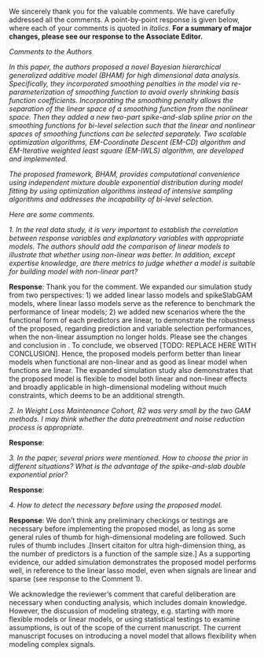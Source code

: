 We sincerely thank you for the valuable comments. We have carefully addressed all the comments. A point-by-point response is given below, where each of your comments is quoted in _italics_. __For a summary of major changes, please see our response to the Associate Editor.__

\bigskip

_Comments to the Authors_

_In this paper, the authors proposed a novel Bayesian hierarchical generalized additive model (BHAM) for high dimensional data analysis. Specifically, they incorporated smoothing penalties in the model via re-parameterization of smoothing function to avoid overly shrinking basis function coefficients. Incorporating the smoothing penalty allows the separation of the linear space of a smoothing function from the nonlinear space. Then they added a new two-part spike-and-slab spline prior on the smoothing functions for bi-level selection such that the linear and nonlinear spaces of smoothing functions can be selected separately. Two scalable optimization algorithms, EM-Coordinate Descent (EM-CD) algorithm and EM-Iterative weighted least square (EM-IWLS) algorithm, are developed and implemented._

_The proposed framework, BHAM, provides computational convenience using independent mixture double exponential distribution during model fitting by using optimization algorithms instead of intensive sampling algorithms and addresses the incapability of bi-level selection._

\bigskip

_Here are some comments._

_1. In the real data study, it is very important to establish the correlation between response variables and explanatory variables with appropriate models. The authors should add the comparison of linear models to illustrate that whether using non-linear was better. In addition, except expertise knowledge, are there metrics to judge whether a model is suitable for building model with non-linear part?_

__Response__: Thank you for the comment. We expanded our simulation study from two perspectives: 1) we added linear lasso models and spikeSlabGAM models, where linear lasso models serve as the reference to benchmark the performance of linear models; 2) we added new scenarios where the the functional form of each predictors are linear, to demonstrate the robustness of the proposed, regarding prediction and variable selection performances, when the non-linear assumption no longer holds. Please see the changes and conclusion in \emph{Section 3: SIMULATION STUDY}. To conclude, we observed [TODO: REPLACE HERE WITH CONCLUSION]. Hence, the proposed models perform better than linear models when functional are non-linear and as good as linear model when functions are linear. The expanded simulation study also demonstrates that the proposed model is flexible to model both linear and non-linear effects and broadly applicable in high-dimensional modeling without much constraints, which deems to be an additional strength.


\bigskip

_2. In Weight Loss Maintenance Cohort, R2 was very small by the two GAM methods.  I may think whether the data pretreatment and noise reduction process is appropriate._

__Response__:
\bigskip

_3. In the paper, several priors were mentioned. How to choose the prior in different situations? What is the advantage of the spike-and-slab double exponential prior?_

__Response__:
\bigskip

_4. How to detect the necessary before using the proposed model._

__Response__: We don't think any preliminary checkings or testings are necessary before implementing the proposed model, as long as some general rules of thumb for high-dimensional modeling are followed. Such rules of thumb includes .[Insert citaiton for ultra high-dimension thing, as the number of predictors is a function of the sample size.] As a supporting evidence, our added simulation demonstrates the proposed model performs well, in reference to the linear lasso model, even when signals are linear and sparse (see response to the Comment 1). 

We acknowledge the reviewer's comment that careful deliberation are necessary when conducting analysis, which includes domain knowledge. However, the discussion of modeling strategy, e.g. starting with more flexible models or linear models, or using statistical testings to examine assumptions, is out of the scope of the current manuscript. The current manuscript focuses on introducing a novel model that allows flexibility when modeling complex signals.
